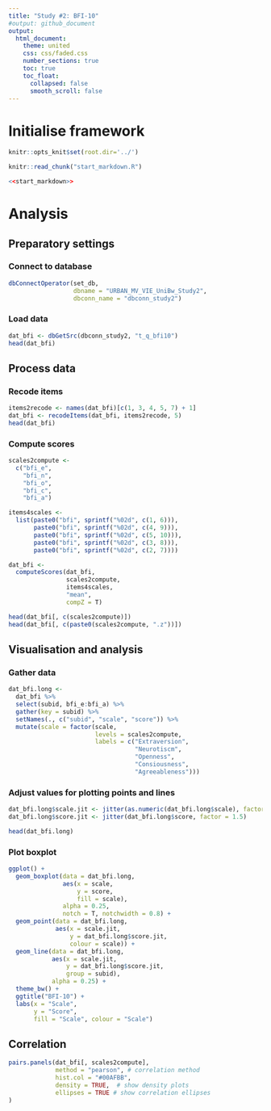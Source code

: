 ```yaml
---
title: "Study #2: BFI-10"
#output: github_document
output:
  html_document:
    theme: united
    css: css/faded.css
    number_sections: true
    toc: true
    toc_float:
      collapsed: false
      smooth_scroll: false
---
```


# Initialise framework
```r
knitr::opts_knit$set(root.dir='../')
```

```r
knitr::read_chunk("start_markdown.R")
```

```r
<<start_markdown>>
```

# Analysis

## Preparatory settings

### Connect to database
```r
dbConnectOperator(set_db, 
                  dbname = "URBAN_MV_VIE_UniBw_Study2", 
                  dbconn_name = "dbconn_study2")
```

### Load data
```r
dat_bfi <- dbGetSrc(dbconn_study2, "t_q_bfi10")
head(dat_bfi)
```

## Process data

### Recode items
```r
items2recode <- names(dat_bfi)[c(1, 3, 4, 5, 7) + 1]
dat_bfi <- recodeItems(dat_bfi, items2recode, 5)
head(dat_bfi)
```

### Compute scores
```r
scales2compute <- 
  c("bfi_e", 
    "bfi_n", 
    "bfi_o", 
    "bfi_c", 
    "bfi_a")

items4scales <- 
  list(paste0("bfi", sprintf("%02d", c(1, 6))),
       paste0("bfi", sprintf("%02d", c(4, 9))),
       paste0("bfi", sprintf("%02d", c(5, 10))),
       paste0("bfi", sprintf("%02d", c(3, 8))),
       paste0("bfi", sprintf("%02d", c(2, 7))))

dat_bfi <- 
  computeScores(dat_bfi, 
                scales2compute, 
                items4scales, 
                "mean",
                compZ = T)

head(dat_bfi[, c(scales2compute)])
head(dat_bfi[, c(paste0(scales2compute, ".z"))])
```

## Visualisation and analysis

### Gather data
```r
dat_bfi.long <- 
  dat_bfi %>% 
  select(subid, bfi_e:bfi_a) %>% 
  gather(key = subid) %>% 
  setNames(., c("subid", "scale", "score")) %>% 
  mutate(scale = factor(scale, 
                        levels = scales2compute,
                        labels = c("Extraversion",
                                   "Neurotiscm",
                                   "Openness",
                                   "Consiousness",
                                   "Agreeableness")))
```

### Adjust values for plotting points and lines
```r
dat_bfi.long$scale.jit <- jitter(as.numeric(dat_bfi.long$scale), factor = 0.4)
dat_bfi.long$score.jit <- jitter(dat_bfi.long$score, factor = 1.5)

head(dat_bfi.long)
```

### Plot boxplot
```r
ggplot() + 
  geom_boxplot(data = dat_bfi.long,
               aes(x = scale,
                   y = score,
                   fill = scale),
               alpha = 0.25,
               notch = T, notchwidth = 0.8) +
  geom_point(data = dat_bfi.long,
             aes(x = scale.jit,
                 y = dat_bfi.long$score.jit,
                 colour = scale)) + 
  geom_line(data = dat_bfi.long,
            aes(x = scale.jit,
                y = dat_bfi.long$score.jit,
                group = subid),
            alpha = 0.25) + 
  theme_bw() + 
  ggtitle("BFI-10") + 
  labs(x = "Scale",
       y = "Score",
       fill = "Scale", colour = "Scale")
```

## Correlation
```r
pairs.panels(dat_bfi[, scales2compute], 
             method = "pearson", # correlation method
             hist.col = "#00AFBB",
             density = TRUE,  # show density plots
             ellipses = TRUE # show correlation ellipses
)
```

